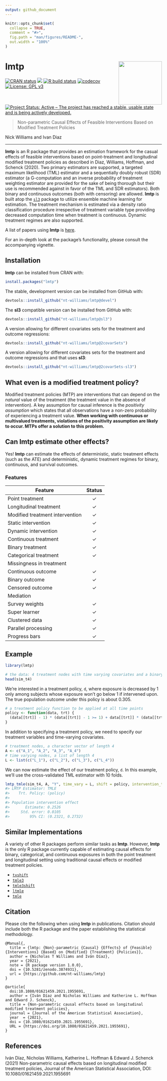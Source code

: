 ```yaml
---
output: github_document
---
```


<!-- README.md is generated from README.Rmd. Please edit that file -->

```r
knitr::opts_chunk$set(
  collapse = TRUE,
  comment = "#>",
  fig.path = "man/figures/README-",
  out.width = "100%"
)
```

# lmtp <img src='man/figures/lmtp.png' align="right" height="139" /></a>

<!-- badges: start -->
[![CRAN status](https://www.r-pkg.org/badges/version/lmtp)](https://CRAN.R-project.org/package=lmtp)
![](http://cranlogs.r-pkg.org/badges/grand-total/lmtp)
[![R build status](https://github.com/nt-williams/lmtp/workflows/R-CMD-check/badge.svg)](https://github.com/nt-williams/lmtp/actions)
[![codecov](https://codecov.io/gh/nt-williams/lmtp/branch/master/graph/badge.svg)](https://app.codecov.io/gh/nt-williams/lmtp)
[![License: GPL v3](https://img.shields.io/badge/License-GPLv3-blue.svg)](https://www.gnu.org/licenses/gpl-3.0)
[![Project Status: Active – The project has reached a stable, usable state and is being actively developed.](https://www.repostatus.org/badges/latest/active.svg)](https://www.repostatus.org/#active)
<!-- badges: end -->

> Non-parametric Causal Effects of Feasible Interventions Based on Modified Treatment Policies

Nick Williams and Ivan Diaz

---

**lmtp** is an R package that provides an estimation framework for the casual effects of feasible interventions based on point-treatment and longitudinal modified treatment policies as described in Diaz, Williams, Hoffman, and Schenck (2020). Two primary estimators are supported, a targeted maximum likelihood (TML) estimator and a sequentially doubly robust (SDR) estimator (a G-computation and an inverse probability of treatment weighting estimator are provided for the sake of being thorough but their use is recommended against in favor of the TML and SDR estimators). Both binary and continuous outcomes (both with censoring) are allowed. **lmtp** is built atop the [`sl3`](https://github.com/tlverse/sl3) package to utilize ensemble machine learning for estimation. The treatment mechanism is estimated via a density ratio classification procedure irrespective of treatment variable type providing decreased computation time when treatment is continuous. Dynamic treatment regimes are also supported. 

A list of papers using **lmtp** is [here](https://gist.github.com/nt-williams/15068f5849a67ff4d2cb7f2dcf97b3de).

For an in-depth look at the package's functionality, please consult the accompanying vignette.

## Installation

**lmtp** can be installed from CRAN with: 

```r
install.packages("lmtp")
```

The stable, development version can be installed from GitHub with: 

```r
devtools::install_github("nt-williams/lmtp@devel")
```

The **sl3** compatible version can be installed from GitHub with: 

```r
devtools::install_github("nt-williams/lmtp@sl3")
```

A version allowing for different covariates sets for the treatment and outcome regressions: 

```r
devtools::install_github("nt-williams/lmtp@2covarSets")
```

A version allowing for different covariates sets for the treatment and outcome regressions and that uses **sl3**: 

```r
devtools::install_github("nt-williams/lmtp@2covarSets-sl3")
```

## What even is a modified treatment policy? 

Modified treatment policies (MTP) are interventions that can depend on the *natural* value of the treatment (the treatment value in the absence of intervention). A key assumption for causal inference is the *positivity assumption* which states that all observations have a non-zero probability of experiencing a treatment value. **When working with continuous or multivalued treatments, violations of the positivity assumption are likely to occur. MTPs offer a solution to this problem.** 

## Can lmtp estimate other effects? 

Yes! **lmtp** can estimate the effects of deterministic, static treatment effects (such as the ATE) and deterministic, dynamic treatment regimes for binary, continuous, and survival outcomes. 

### Features

| Feature                         |    Status   |
|---------------------------------|:-----------:|
| Point treatment                 |   &check;   |
| Longitudinal treatment          |   &check;   |
| Modified treatment intervention |   &check;   |
| Static intervention             |   &check;   |
| Dynamic intervention            |   &check;   |
| Continuous treatment            |   &check;   |
| Binary treatment                |   &check;   |
| Categorical treatment           |   &check;   |
| Missingness in treatment        |             |
| Continuous outcome              |   &check;   |
| Binary outcome                  |   &check;   |
| Censored outcome                |   &check;   |
| Mediation                       |             |
| Survey weights                  |   &check;   |
| Super learner                   |   &check;   |
| Clustered data                  |   &check;   |
| Parallel processing             |   &check;   |
| Progress bars                   |   &check;   |

## Example

```r
library(lmtp)

# the data: 4 treatment nodes with time varying covariates and a binary outcome
head(sim_t4)
```

We're interested in a treatment policy, `d`, where exposure is decreased by 1 only among subjects whose exposure won't go below 1 if intervened upon. The true population outcome under this policy is about 0.305.

```r
# a treatment policy function to be applied at all time points
policy <- function(data, trt) {
  (data[[trt]] - 1) * (data[[trt]] - 1 >= 1) + data[[trt]] * (data[[trt]] - 1 < 1)
}
```

In addition to specifying a treatment policy, we need to specify our treatment variables and time-varying covariates.

```r
# treatment nodes, a character vector of length 4
A <- c("A_1", "A_2", "A_3", "A_4")
# time varying nodes, a list of length 4
L <- list(c("L_1"), c("L_2"), c("L_3"), c("L_4"))
```

We can now estimate the effect of our treatment policy, `d`. In this example, we'll use the cross-validated TML estimator with 10 folds. 

```r
lmtp_tmle(sim_t4, A, "Y", time_vary = L, shift = policy, intervention_type = "mtp", folds = 10)
#> LMTP Estimator: TMLE
#>    Trt. Policy: (policy)
#> 
#> Population intervention effect
#>       Estimate: 0.2526
#>     Std. error: 0.0105
#>         95% CI: (0.2321, 0.2732)
```

## Similar Implementations

A variety of other R packages perform similar tasks as **lmtp**. However, **lmtp** is the only R package currently capable of estimating causal effects for binary, categorical, and continuous exposures in both the point treatment and longitudinal setting using traditional causal effects or modified treatment policies.

- [`txshift`](https://github.com/nhejazi/txshift)  
- [`tmle3`](https://github.com/tlverse/tmle3)  
- [`tmle3shift`](https://github.com/tlverse/tmle3shift)
- [`ltmle`](https://CRAN.R-project.org/package=ltmle)  
- [`tmle`](https://CRAN.R-project.org/package=tmle)  

## Citation

Please cite the following when using **lmtp** in publications. Citation should include both the R package and the paper establishing the statistical methodology.

```
@Manual{,
  title = {lmtp: {Non}-parametric {Causal} {Effects} of {Feasible} {Interventions} {Based} on {Modified} {Treatment} {Policies}},
  author = {Nicholas T Williams and Iván Díaz},
  year = {2021},
  note = {R package version 1.0.0},
  doi = {10.5281/zenodo.3874931}, 
  url = {https://github.com/nt-williams/lmtp}
}

@article{
  doi:10.1080/01621459.2021.1955691,
  author = {Iván Díaz and Nicholas Williams and Katherine L. Hoffman and Edward J. Schenck},
  title = {Non-parametric causal effects based on longitudinal modified treatment policies},
  journal = {Journal of the American Statistical Association},
  year  = {2021},
  doi = {10.1080/01621459.2021.1955691},
  URL = {https://doi.org/10.1080/01621459.2021.1955691},
}
```

## References

Iván Díaz, Nicholas Williams, Katherine L. Hoffman & Edward J. Schenck (2021) Non-parametric causal effects based on longitudinal modified treatment policies, Journal of the American Statistical Association, DOI: 10.1080/01621459.2021.1955691

